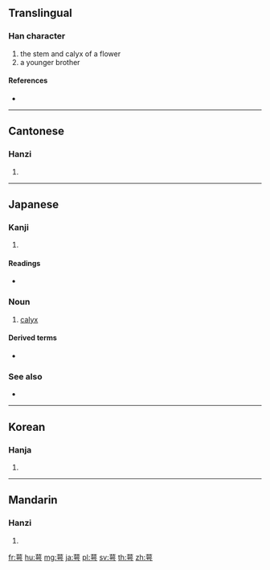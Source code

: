 {{character info/new}}
{{also|蕚}}
==Translingual==

===Han character===
{{Han char|rn=140|rad=艸|as=09|sn=15|four=44207|canj=TRRS}}

# the stem and calyx of a flower
# a younger brother

====References====
* {{Han ref|kx=1043.100|dkj=31361|dj=1503.190|hdz=53249.040|uh=843C|ud=33852|bh=B8B0|bd=47280}}

----

==Cantonese==

===Hanzi===
{{yue-hanzi|jyut=|y=ngok6}}

# {{defn|lang=yue|sort=艸09}}

----

==Japanese==

===Kanji===
{{ja-kanji|grade=|rs=艸09}}

# {{defn|lang=ja|sort=艸09}}

====Readings====
* {{ja-readings|goon=[[がく]] (gaku)|kanon=[[がく]] (gaku)|kun=[[うてな]] (utena)}}

{{wikipedia|lang=ja}}
{{ja-kanjitab|がく|yomi=o}}

===Noun===
{{ja-noun|がく}}

# {{lb|ja|botany|sort=かく'}} [[calyx]]

====Derived terms====
* {{ja-r|萼片|がくへん|gloss=[[sepal]]}}

===See also===
* {{l|ja|蔕}}

----

==Korean==

===Hanja===
{{ko-hanja|hangeul=악|eumhun=|rv=ak|mr=ak|y=ak}}

# {{defn|lang=ko|sort=艸09}}

----

==Mandarin==

===Hanzi===
{{cmn-hanzi|pin=[[è]] ([[e4]])|wg=o<sup>4</sup>}}

# {{defn|lang=cmn|sort=艸09}}

[[fr:萼]]
[[hu:萼]]
[[mg:萼]]
[[ja:萼]]
[[pl:萼]]
[[sv:萼]]
[[th:萼]]
[[zh:萼]]